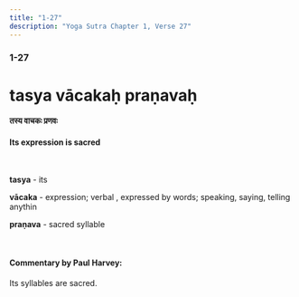 ```yaml
---
title: "1-27"
description: "Yoga Sutra Chapter 1, Verse 27"
---
```


### 1-27

# tasya vācakaḥ praṇavaḥ

#### तस्य वाचकः प्रणवः

#### Its expression is sacred

<br />

**tasya** - its <br />

**vācaka** - expression; verbal , expressed by words; speaking, saying, telling anythin <br />

**praṇava** - sacred syllable <br />

<br />

#### Commentary by Paul Harvey:

Its syllables are sacred.
